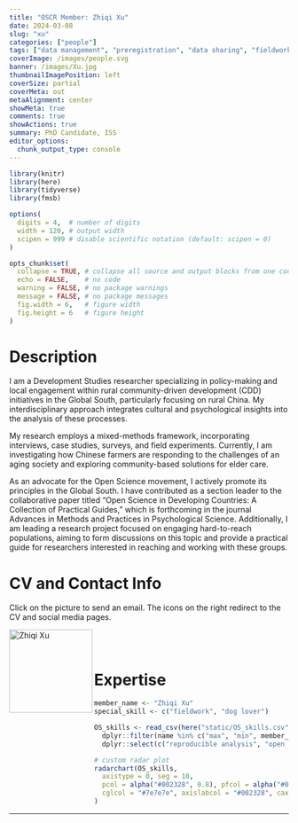 ```yaml
---
title: "OSCR Member: Zhiqi Xu"
date: 2024-03-08
slug: "xu"
categories: ["people"]
tags: ["data management", "preregistration", "data sharing", "fieldwork", "school-iss"] # top 3 categories + unique + school
coverImage: /images/people.svg
banner: /images/Xu.jpg
thumbnailImagePosition: left
coverSize: partial
coverMeta: out
metaAlignment: center
showMeta: true
comments: true
showActions: true
summary: PhD Candidate, ISS
editor_options: 
  chunk_output_type: console
---
```


```r

library(knitr)
library(here)
library(tidyverse)
library(fmsb)

options(
  digits = 4,  # number of digits
  width = 120, # output width
  scipen = 999 # disable scientific notation (default: scipen = 0)
)

opts_chunk$set(
  collapse = TRUE, # collapse all source and output blocks from one code chunk into a single block
  echo = FALSE,    # no code
  warning = FALSE, # no package warnings
  message = FALSE, # no package messages
  fig.width = 6,   # figure width
  fig.height = 6   # figure height
)

```

# Description

I am a Development Studies researcher specializing in policy-making and local engagement within rural community-driven development (CDD) initiatives in the Global South, particularly focusing on rural China. My interdisciplinary approach integrates cultural and psychological insights into the analysis of these processes.

My research employs a mixed-methods framework, incorporating interviews, case studies, surveys, and field experiments. Currently, I am investigating how Chinese farmers are responding to the challenges of an aging society and exploring community-based solutions for elder care.

As an advocate for the Open Science movement, I actively promote its principles in the Global South. I have contributed as a section leader to the collaborative paper titled "Open Science in Developing Countries: A Collection of Practical Guides," which is forthcoming in the journal Advances in Methods and Practices in Psychological Science. Additionally, I am leading a research project focused on engaging hard-to-reach populations, aiming to form discussions on this topic and provide a practical guide for researchers interested in reaching and working with these groups.
 
# CV and Contact Info

Click on the picture to send an email. The icons on the right redirect to the CV and social media pages.

<!-- EMAIL -->
<p>
  <a href="mailto:z.xu@iss.nl">
  <img border="0" alt="Zhiqi Xu" src="/images/Xu.jpg" width="150" height="150" align="left">
  </a>
</p>

<!-- CV -->
<p align="center">
  <a href="https://drive.google.com/file/d/1oRpj7_dNjSPQAKjqnzPO15-92-q8krs2/view?usp=sharing" class="fa fa-file fa-2x" style="color:#00B969;">
  </a>
</p>

<!-- LINKEDIN -->
<p align="center">
  <a href="https://www.linkedin.com/in/zhiqi-xu/" class="fa fa-linkedin fa-2x" style="color:#000000;">
  </a>
</p>

<BR><BR>

# Expertise

```r

member_name <- "Zhiqi Xu"
special_skill <- c("fieldwork", "dog lover")

OS_skills <- read_csv(here("static/OS_skills.csv")) %>%
  dplyr::filter(name %in% c("max", "min", member_name)) %>%
  dplyr::select(c("reproducible analysis", "open source software", all_of(special_skill), "data management", "open access", "data sharing", "preregistration"))

# custom radar plot
radarchart(OS_skills,
  axistype = 0, seg = 10,
  pcol = alpha("#002328", 0.8), pfcol = alpha("#00B969", 0.6), plwd = 4, centerzero = TRUE, # polygon
  cglcol = "#7e7e7e", axislabcol = "#002328", caxislabels = seq(0, 10, 2), cglwd = 0.8 # grid
)

```

***


